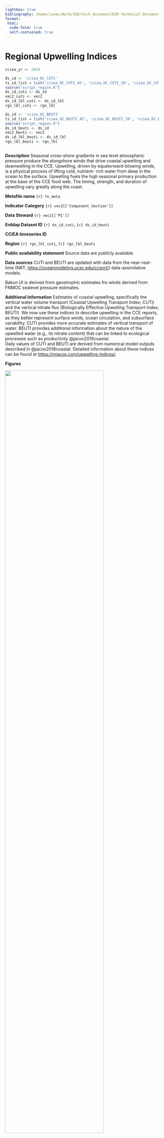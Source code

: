 ```yaml
---
lightbox: true
bibliography: /home/isaac/Work/IEA/tech_document/ESR-Technical-Documentation/ESR-Technical-Documentation/esr-bibliography.bib
format:
 html:
  code-fold: true
  self-contained: true
---
```


# Regional Upwelling Indices


```r
cciea_yr <- 2024

ds_id <- 'cciea_OC_CUTI'	   
ts_id_list = list('cciea_OC_CUTI_45', 'cciea_OC_CUTI_39', 'cciea_OC_CUTI_33')
source("script_region.R")
ds_id_cuti <- ds_id
vec2_cuti <- vec2
ds_id_lbl_cuti <- ds_id_lbl
rgn_lbl_cuti <- rgn_lbl

ds_id <- 'cciea_OC_BEUTI'	   
ts_id_list = list('cciea_OC_BEUTI_45', 'cciea_OC_BEUTI_39', 'cciea_OC_BEUTI_33')
source("script_region.R")
ds_id_beuti <- ds_id
vec2_beuti <- vec2
ds_id_lbl_beuti <- ds_id_lbl
rgn_lbl_beuti <- rgn_lbl
	

```
**Description**
Seasonal cross-shore gradients in sea level atmospheric pressure produce the alongshore winds that drive coastal upwelling and downwelling in the CCE.
Upwelling, driven by equatorward-blowing winds, is a physical process of lifting cold, nutrient- rich water from deep in the ocean to the surface.
Upwelling fuels the high seasonal primary production at the base of the CCE food web.
The timing, strength, and duration of upwelling vary greatly along the coast.

**Metafile name** `{r} fn_meta`
 
**Indicator Category**
`{r} vec2[['Component_Section']]`
 
**Data Steward**
`{r} vec2[['PI']]`

**Erddap Dataset ID**
`{r} ds_id_cuti`, `{r} ds_id_beuti` 

**CCIEA timeseries ID** 

**Region** `{r} rgn_lbl_cuti`, `{r} rgn_lbl_beuti`


**Public availability statement** Source data are publicly available.

**Data sources**
CUTI and BEUTI are updated with data from the near-real-time (NRT; <https://oceanmodeling.ucsc.edu/ccsnrt/>) data-assimilative models.

Bakun UI is derived from geostrophic estimates fro winds derived from FNMOC sealevel pressure estimates.

**Additional Information**
Estimates of coastal upwelling, specifically the vertical water volume transport (Coastal Upwelling Transport Index; CUTI) and the vertical nitrate flux (Biologically Effective Upwelling Transport Index; BEUTI).
We now use these indices to describe upwelling in the CCE reports, as they better represent surface winds, ocean circulation, and subsurface variability. CUTI provides more accurate estimates of vertical transport of water.
BEUTI provides additional information about the nature of the upwelled water (e.g., its nitrate content) that can be linked to ecological processes such as productivity @jacox2018coastal. 	     
Daily values of CUTI and BEUTI are derived from numerical model outputs described in @jacox2018coastal.
Detailed information about these indices can be found at <https://mjacox.com/upwelling-indices/>.


**Figures**


::: {#fig-cuti_beuti_ts layout-ncol=3, layout="[1]"  }

![](plots/beuti_cuti_daily2024_10roll_same_ylim.png){width=80%}

Daily values of Coastal Upwelling Transport Index (CUTI; left) and Biologically Effective Upwelling Transport Index (BEUTI; right) starting January 1 to October 30, `{r} cciea_yr`.
Daily data are smoothed with a 10-day running mean.
Both time series are shown in relation to the 1988–`{r} cciea_yr` climatology average (blue dashed line), ±1 SD (shaded area), at latitudes 33°N, 39°N, and 45°N. 
:::

	

::: {#fig-cuti_S layout-ncol=3, layout="[30, -2, 30, -2, 30]"  }

![Cuti 45°N](plots/oc_cuti_45_Season.png){#fig-cuti_45_S}

![Cuti 39°N](plots/oc_cuti_39_Season.png){#fig-cuti_39_S}

![Cuti 33°N](plots/oc_cuti_33_Season.png){#fig-cuti_33_S}

Seasonal averages of CUTI.
:::


::: {#fig-beuti_S layout-ncol=3, layout="[30, -2, 30, -2, 30]"  }

![Beuti 45°N](plots/oc_beuti_45_Season.png){#fig-beuti_45_S}

![Beuti 39°N](plots/oc_beuti_39_Season.png){#fig-beuti_39_S}

![Beuti 33°N](plots/oc_beuti_33_Season.png){#fig-beuti_33_S}

Seasonal averages of BEUTI.
:::


::: {#fig-cui layout-ncol=3, layout="[1]"  }

![](plots/oc_CUI_bakun.png){width=80%}

CUI curves for the Bakun UI, which for each year is the cumulative sum of the daily UI values.
The historic record starting in 1967 is shown in gray and the last 4 years are colored.
The CUI figure used in the CalCOFI State of the CC report.

:::


**`{r} cciea_yr` Conditions**
+ Upwelling during January 2024 (@fig-cuti_beuti_ts, @fig-cui) was lower than average due to the  2023-24 El Niño influence on the CCS (@fig-oni_S).
+ At 39°N upwelling was mostly below average for winter and spring 2024 (@fig-cuti_beuti_ts, @fig-cui), resulting in nitrate flux to be below average (@fig-cuti_beuti_ts, @fig_beuti_S),
+ Summer 2024 upwelling (@fig-cuti_S) was average for all latitidues and nitrate flux (@fig-beuti-S) at or near 1 sd above the long-term mean.
